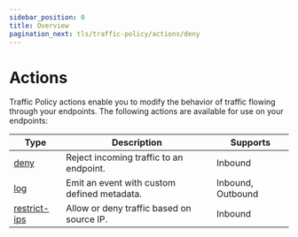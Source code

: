 ```yaml
---
sidebar_position: 0
title: Overview
pagination_next: tls/traffic-policy/actions/deny
---
```


# Actions

Traffic Policy actions enable you to modify the behavior of traffic flowing through your endpoints. The following actions are available for use on your endpoints:

| Type                         | Description                                 | Supports          |
| ---------------------------- | ------------------------------------------- | ----------------- |
| [deny](deny)                 | Reject incoming traffic to an endpoint.     | Inbound           |
| [log](log)                   | Emit an event with custom defined metadata. | Inbound, Outbound |
| [restrict-ips](restrict-ips) | Allow or deny traffic based on source IP.   | Inbound           |
